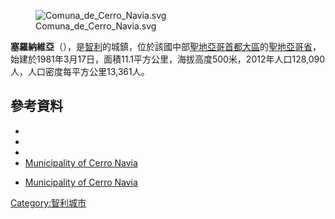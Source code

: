 [[Image:Comuna_de_Cerro_Navia.svg|right]]

'''塞羅納維亞'''（{{lang-es|Cerro Navia}}），是[[智利|智利]]的城鎮，位於該國中部[[聖地亞哥首都大區|聖地亞哥首都大區]]的[[聖地亞哥省|聖地亞哥省]]，始建於1981年3月17日，面積11.1平方公里，海拔高度500米，2012年人口128,090人，人口密度每平方公里13,361人。

{{Coord|33|25|12|S|70|44|0|W|display=title}}

==參考資料==
*{{Cite web |url = http://www.cerronavia.com |title = Asociación Chilena de Municipalidades |accessdate = 27 January 2011 |language = es |archive-date = 2015-08-01 |archive-url = https://web.archive.org/web/20150801113724/http://cerronavia.com/ |dead-url = no }}
*{{Cite web |url = http://www.cerronavia.com |title = Municipality of Cerro Navia |accessdate = 27 January 2011 |language = es |archive-date = 2015-08-01 |archive-url = https://web.archive.org/web/20150801113724/http://cerronavia.com/ |dead-url = no }}
*{{Cite web |url= http://www.ine.cl/canales/chile_estadistico/censos_poblacion_vivienda/censo_pobl_vivi.php |title= National Statistics Institute |accessdate= 13 December 2010 |language= es |archive-date= 2019-01-06 |archive-url= https://web.archive.org/web/20190106234357/http://www.ine.cl/404.html?aspxerrorpath=%2Fcanales%2Fchile_estadistico%2Fcensos_poblacion_vivienda%2Fcenso_pobl_vivi.php |dead-url= no }}
*[http://www.cerronavia.cl/ Municipality of Cerro Navia] {{Wayback|url=http://www.cerronavia.cl/ |date=20150423065601 }}
* {{es icon}} [http://www.cerronavia.com/index.php Municipality of Cerro Navia] {{Wayback|url=http://www.cerronavia.com/index.php |date=20120724170432 }}

{{Chile-geo-stub}}
[[Category:智利城市|Category:智利城市]]
